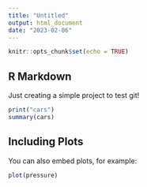 ```yaml
---
title: "Untitled"
output: html_document
date: "2023-02-06"
---
```


```r
knitr::opts_chunk$set(echo = TRUE)
```

## R Markdown
Just creating a simple project to test git!

```r
print("cars")
summary(cars)
```

## Including Plots

You can also embed plots, for example:

```r
plot(pressure)
```

